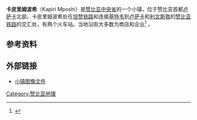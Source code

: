 '''卡皮里姆波希'''（Kapiri Mposhi）是[[赞比亚|赞比亚]][[中央省_(赞比亚)|中央省]]的一个小镇，位于赞比亚首都[[卢萨卡|卢萨卡]]北部。卡皮里姆波希处在[[坦赞铁路|坦赞铁路]]和连接[[基特韦|基特韦]]到[[卢萨卡|卢萨卡]]和[[利文斯敦|利文斯敦]]的[[赞比亚铁路|赞比亚铁路]]的交汇处，有两个火车站。当地沿街大多数为商店和企业<ref>{{cite web|title=北京到非洲卢萨卡机票&北京至非洲卢萨卡国际特价飞机票&非洲卢萨卡介绍|url=http://www.chinacoup.com/guojijipiao/feizhouhangxian/935414.html|accessdate=2011-06-23}}</ref> 。

== 参考资料 ==
{{reflist}}

== 外部链接==
* [http://www.nrzam.org.uk/Kapiri/Kapiri.html 小镇图像文件]{{Wayback|url=http://www.nrzam.org.uk/Kapiri/Kapiri.html |date=20110622071242 }}

{{coord|13|58|S|28|41|E|region:ZM_type:city|display=title}}

[[Category:赞比亚地理|Category:赞比亚地理]]

{{赞比亚地理小作品}}